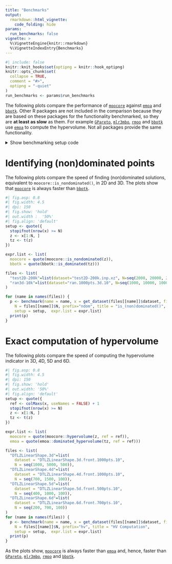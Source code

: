 ```yaml
---
title: "Benchmarks"
output:
  rmarkdown::html_vignette:
    code_folding: hide
params:
  run_benchmarks: false
vignette: >
  %\VignetteEngine{knitr::rmarkdown}
  %\VignetteIndexEntry{Benchmarks}
---
```


<style>
    img {
        border: 0;
        padding: 0;
        margin: 0;
    }
</style>


```r
#| include: false
knitr::knit_hooks$set(optipng = knitr::hook_optipng)
knitr::opts_chunk$set(
  collapse = TRUE,
  comment = "#>",
  optipng = "-quiet"
)
run_benchmarks <- params$run_benchmarks
```

The following plots compare the performance of [`moocore`][moocore] against [`emoa`][emoa] and [`bbotk`][bbotk]. Other R packages are not included in the comparison because they are based on these packages for the functionality benchmarked, so they are **at least as slow** as them. For example [`GPareto`][GPareto], [`mlr3mbo`][mlr3mbo], [`rmoo`][rmoo] and [`bbotk`][bbotk] use [`emoa`][emoa] to compute the hypervolume.  Not all packages provide the same functionality.

<details><summary>Show benchmarking setup code</summary>

```r
#| class.source: 'fold-show'
library(matrixStats)
library(data.table)
library(ggplot2)
library(moocore)

get_dataset <- function(filename, filter=FALSE) {
  cat("Get file '", filename, "'\n")
  destfile <- system.file(file.path("extdata", filename), package="moocore")
  if (destfile == "") {
    destfile <- file.path("../../../testsuite/data", filename)
    if (!file.exists(destfile)) {
      destfile <- local_tempfile()
      base_url <- "https://github.com/multi-objective/testsuite/raw/refs/heads/main/data/"
      utils::download.file(paste0(base_url, filename), destfile, quiet = FALSE)
    }
  }
  x <- read_datasets(destfile)
  x <- x[, -ncol(x)] # Union of datasets
  if (filter)
    x <- filter_dominated(x)
  x
}

# This is adapted from atime:::plot.atime
benchmark_plot <- function (x, title = "", only_seconds=TRUE, ...) {
  expr.name <- N <- kilobytes <- NULL
  meas <- x[["measurements"]]
  by.dt <- meas[, x$by.vec, with = FALSE]
  tall.list <- list()
  for (unit.i in seq_along(x$unit.col.vec)) {
    col.name <- x$unit.col.vec[[unit.i]]
    unit <- names(x$unit.col.vec)[[unit.i]]
    if (is.null(unit) || unit == "")
      unit <- col.name
    tall.list[[unit.i]] <- meas[, data.table(N, by.dt,
      unit, median = get(col.name))]
  }
  tall <- rbindlist(tall.list)
  if (only_seconds) {
    tall <- tall[unit=="seconds", ]
    ylab <- "CPU time (seconds)"
    legend.position <- c(0.25, 0.9)
  } else {
    ylab <- "median line, min/max band"
    legend.position <- c(0.8, 0.625)
  }
  gg <- ggplot() + theme_bw(base_size=12) +
    geom_ribbon(aes(N, ymin = min, ymax = max, fill = expr.name),
      data = data.table(meas, unit = "seconds"), alpha = 0.25, show.legend=FALSE) +
    geom_line(aes(N, median, color = expr.name), data = tall) +
    geom_point(aes(N, median, color = expr.name), data = tall) +
    scale_y_log10(ylab) +
    labs(subtitle = title) +
    theme(legend.title = element_blank(), legend.position = legend.position,
      legend.background = element_rect(fill="transparent"))
  if (!only_seconds)
    gg <- gg + facet_grid(unit ~ ., scales = "free")
  gg
}

get_package_version <- function(package)
  paste0(package, " (", as.character(packageVersion(package)), ")")

benchmark <- function(name, x, N, setup, expr.list, prefix, title) {
  rds_file <- paste0("bench/bench-", prefix, "-", name, ".rds")
  if (run_benchmarks || !file.exists(rds_file)) {
    lapply(names(expr.list), library, character.only = TRUE)
    names(expr.list) <- sapply(names(expr.list), get_package_version, USE.NAMES=FALSE)
    res <- substitute(atime::atime(
      N = N,
      expr.list = expr.list,
      setup = SETUP,
      result=FALSE,
      times=5,
      seconds.limit=10), list(SETUP=setup))
    res <- eval(res)
    saveRDS(res, file = rds_file)
  } else {
    res <- readRDS(rds_file)
  }
  gg <- benchmark_plot(res, title = paste0(title, " for ", name))
  gg
}
```
</details>

# Identifying (non)dominated points

The following plots compare the speed of finding (non)dominated solutions, equivalent to `moocore::is_nondominated()`, in 2D and 3D. The plots show that [`moocore`][moocore] is always faster than [`bbotk`][bbotk].

```r
#| fig.asp: 0.8
#| fig.width: 4.5
#| dpi: 150
#| fig.show: 'hold'
#| out.width :  '50%'
#| fig.align: 'default'
setup <- quote({
  stopifnot(nrow(x) >= N)
  z <- x[1:N, ]
  tz <- t(z)
})

expr.list <- list(
  moocore = quote(moocore::is_nondominated(z)),
  bbotk = quote(bbotk::is_dominated(tz)))

files <- list(
  "test2D-200k"=list(dataset="test2D-200k.inp.xz", N=seq(2000, 20000, 2000)),
  "ran3d-10k"=list(dataset="ran.1000pts.3d.10", N=seq(1000, 10000, 1000))
)

for (name in names(files)) {
  p <- benchmark(name = name, x = get_dataset(files[[name]]$dataset, filter=FALSE),
    N = files[[name]]$N, prefix="ndom", title = "is_(non)dominated()",
    setup = setup,  expr.list = expr.list)
  print(p)
}
```


# Exact computation of hypervolume

The following plots compare the speed of computing the hypervolume indicator in 3D, 4D, 5D and 6D.

```r
#| fig.asp: 0.8
#| fig.width: 4.5
#| dpi: 150
#| fig.show: 'hold'
#| out.width: '50%'
#| fig.align: 'default'
setup <- quote({
  ref <- colMaxs(x, useNames = FALSE) + 1
  stopifnot(nrow(x) >= N)
  z <- x[1:N, ]
  tz <- t(z)
})

expr.list <- list(
  moocore = quote(moocore::hypervolume(z, ref = ref)),
  emoa = quote(emoa::dominated_hypervolume(tz, ref = ref)))

files <- list(
  "DTLZLinearShape.3d"=list(
    dataset = "DTLZLinearShape.3d.front.1000pts.10",
    N = seq(1000, 5000, 500)),
  "DTLZLinearShape.4d"=list(
    dataset = "DTLZLinearShape.4d.front.1000pts.10",
    N = seq(700, 1500, 100)),
  "DTLZLinearShape.5d"=list(
    dataset = "DTLZLinearShape.5d.front.500pts.10",
    N = seq(400, 1000, 100)),
  "DTLZLinearShape.6d"=list(
    dataset = "DTLZLinearShape.6d.front.700pts.10",
    N = seq(200, 700, 100))
)
for (name in names(files)) {
  p <- benchmark(name = name, x = get_dataset(files[[name]]$dataset, filter=TRUE),
    N = files[[name]]$N, prefix="hv", title = "HV Computation",
    setup = setup,  expr.list = expr.list)
  print(p)
}
```

As the plots show, [`moocore`][moocore] is always faster than [`emoa`][emoa] and, hence, faster than [`GPareto`][GPareto], [`mlr3mbo`][mlr3mbo], [`rmoo`][rmoo] and [`bbotk`][bbotk].

[moocore]: https://multi-objective.github.io/moocore/r/
[emoa]: https://cran.r-project.org/package=emoa
[bbotk]:  https://cran.r-project.org/package=bbotk
[GPareto]: http://cran.r-project.org/package=GPareto
[mlr3mbo]: https://cran.r-project.org/package=mlr3mbo
[rmoo]: https://cran.r-project.org/package=rmoo
